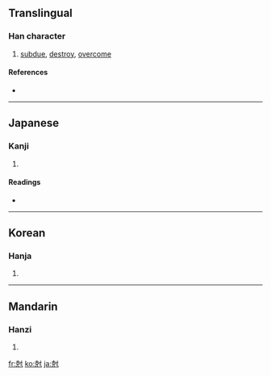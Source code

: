 {{see|剋}}
==Translingual==

===Han character===
{{Han char|rn=41|rad=寸|as=07|sn=10|four=|canj=十山木戈 (JUDI)}}

# [[subdue]], [[destroy]], [[overcome]]

====References====
* {{Han ref|kx=0294.140|dkj=07435|dj=0583.010|hdz=10506.060|uh=5C05|ud=23557}}

----

==Japanese==

===Kanji===
{{ja-kanji|grade=|rs=寸07}}

# {{defn|Japanese}}

====Readings====
* {{ja-readings|on=[[こく]] (koku)|kun=[[かつ]] (katsu)}}

----

==Korean==

===Hanja===
{{ko-hanja|hangeul=극|rv=geuk|mr=kŭk}}

# {{defn|Korean}}

----

==Mandarin==

===Hanzi===
{{cmn-hanzi|pin=[[jiàng]] ([[jiang4]]), [[kè]] ([[ke4]]), [[qiāng]] ([[qiang1]])|wg=chiang<sup>4</sup>, k'o<sup>4</sup>, ch'iang<sup>1</sup>}}

# {{defn|Mandarin}}

[[fr:尅]]
[[ko:尅]]
[[ja:尅]]